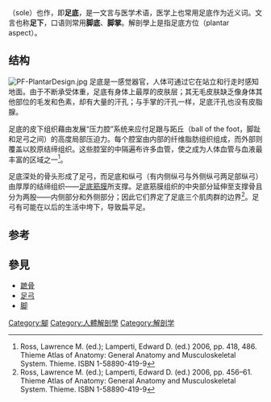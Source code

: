 {{Redirect|蹠|人名|盜跖}}{{Infobox anatomy
| Name = 跖
| Latin = planta
| Image = File:Soles_of_human_feet.png
| Caption = 人類足部的跖（足底）
| Artery = [[medial_plantar_artery|medial plantar]], [[lateral_plantar_artery|lateral plantar]]
| Vein =
| Nerve = [[medial_plantar_nerve|medial plantar]], [[lateral_plantar_nerve|lateral plantar]]
| Lymph =
| part_of = [[脚|脚]]
}}
'''{{zy|跖|zhí|ㄓˊ}}'''（sole）也作'''{{zy|蹠|zhí|ㄓˊ}}'''，即'''足底'''，是一文言与医学术语，医学上也常用足底作为近义词。文言也称'''足下'''，口语则常用'''脚底'''、'''脚掌'''。解剖學上是指足底方位（plantar aspect）。

==结构==
[[File:PF-PlantarDesign.jpg|thumb]]
足底是一感觉器官，人体可通过它在站立和行走时感知地面。由于不断承受体重，足底有身体上最厚的皮肤层；其无毛皮肤缺乏像身体其他部位的毛发和色素，却有大量的汗孔；与手掌的汗孔一样，足底汗孔也没有皮脂腺。

足底的皮下组织藉由发展“压力腔”系统来应付足跟与跖丘（ball of the foot，脚趾和足弓之间）的高度局部压迫力。每个腔室由内部的纤维脂肪组织组成，而外部则覆盖以胶原结缔组织。这些腔室的中隔遍布许多血管，使之成为人体血管与血液最丰富的区域之一<ref>Ross, Lawrence M. (ed.); Lamperti, Edward D. (ed.) 2006, pp. 418, 486. Thieme Atlas of Anatomy: General Anatomy and Musculoskeletal System. Thieme. ISBN 1-58890-419-9</ref>。

足底深处的骨头形成了足弓，而足底和纵弓（有内侧纵弓与外侧纵弓两足部纵弓）由厚厚的结缔组织——[[足底筋膜|足底筋膜]]所支撑。足底筋膜组织的中央部分延伸至支撑骨且分为两股——内侧部分和外侧部分；因此它们界定了足底三个肌肉群的边界<ref>Ross, Lawrence M. (ed.); Lamperti, Edward D. (ed.) 2006, pp. 456–61. Thieme Atlas of Anatomy: General Anatomy and Musculoskeletal System. Thieme. ISBN 1-58890-419-9</ref>。足弓有可能在以后的生活中垮下，导致扁平足。

==参考==
<references/>

==參見==
* [[蹠骨|蹠骨]]
* [[足弓|足弓]]
* [[脚|脚]]

{{人体解剖学}}

[[Category:腳|Category:腳]][[Category:人體解剖學|Category:人體解剖學]][[Category:解剖学|Category:解剖学]]
